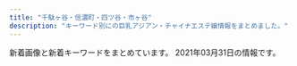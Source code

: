 ```yaml
---
title: "千駄ヶ谷・信濃町・四ツ谷・市ヶ谷"
description: "キーワード別にの巨乳アジアン・チャイナエステ嬢情報をまとめました。"
---
```


新着画像と新着キーワードをまとめています。
2021年03月31日の情報です。

<DmmAffiliateIns />
<KeywordTable
  shops={
    [
    {
        "img_links": [
            "http://l-rlx.com/images/index_21.jpg",
            "http://l-rlx.com/images/index_05.jpg",
            "http://l-rlx.com/images/rec.jpg",
            "http://l-rlx.com/images/03.jpg",
            "http://l-rlx.com/images/sub_09.jpg",
            "http://l-rlx.com/images/index_12.jpg",
            "http://l-rlx.com/girl/03.jpg",
            "http://l-rlx.com/girl/02.jpg",
            "http://l-rlx.com/images/02.jpg",
            "http://l-rlx.com/images/info_09.jpg",
            "http://l-rlx.com/girl/05.jpg",
            "http://l-rlx.com/images/rec_09.jpg",
            "http://l-rlx.com/images/index_07.jpg",
            "http://l-rlx.com/images/index_03.jpg",
            "http://l-rlx.com/images/index_14.jpg",
            "http://l-rlx.com/images/index_20.jpg",
            "http://l-rlx.com/images/index_16.jpg",
            "http://l-rlx.com/images/01.jpg",
            "http://l-rlx.com/girl/01.jpg",
            "http://l-rlx.com/images/index_04.jpg",
            "http://l-rlx.com/images/info.jpg",
            "http://l-rlx.com/girl/04.jpg",
            "http://l-rlx.com/images/index_02.jpg",
            "http://l-rlx.com/girl/08.jpg",
            "http://l-rlx.com/images/index_01.jpg",
            "http://l-rlx.com/images/index_06.jpg",
            "http://l-rlx.com/images/index_17.jpg",
            "http://l-rlx.com/girl/00.jpg",
            "http://l-rlx.com/images/staff_09.jpg"
        ],
        "keywords": {},
        "url": "http://l-rlx.com/",
        "station": "\u56db\u8c37\u4e09\u4e01\u76ee\u99c52\u756a\u53e3",
        "name": "\u30aa\u30fc\u30ed\u30e9"
    },
    {
        "name": "\u8594\u8587",
        "station": "\u56db\u8c37\u4e09\u4e01\u76ee\u99c53\u756a\u53e3",
        "url": "http://www.bara.relaxjp.info/",
        "img_links": [
            "http://www.bara.relaxjp.info/images/slider/2.jpg",
            "http://www.bara.relaxjp.info/img/ttl_info.png",
            "http://www.bara.relaxjp.info/files/005.jpg",
            "http://www.bara.relaxjp.info/files/002.jpg",
            "http://www.bara.relaxjp.info/img/pickup.jpg",
            "http://www.bara.relaxjp.info/img/tel.png",
            "http://www.bara.relaxjp.info/img/goback.jpg",
            "http://www.bara.relaxjp.info/img/ttl_therapist_top.png",
            "http://www.bara.relaxjp.info/files/002-02.jpg",
            "http://www.bara.relaxjp.info/files/003-02.jpg",
            "http://www.bara.relaxjp.info/images/slider/1.jpg",
            "http://www.bara.relaxjp.info/files/001-02.jpg",
            "http://www.bara.relaxjp.info/files/003.jpg",
            "http://www.bara.relaxjp.info/files/001.jpg",
            "http://www.bara.relaxjp.info/files/005-02.jpg",
            "http://www.bara.relaxjp.info/img/ttl_news.png",
            "http://www.bara.relaxjp.info/img/btn_side_mobile.jpg",
            "http://www.bara.relaxjp.info/images/slider/3.jpg"
        ],
        "keywords": {
            "87": 6,
            "C": 12,
            "86": 2,
            "D": 8
        }
    },
    {
        "station": "\u56db\u8c37\u4e09\u4e01\u76ee\u99c52\u756a\u51fa\u53e3",
        "name": "\u7652\u3057\u306e\u5c4b",
        "img_links": [],
        "keywords": {},
        "url": "http://bimajo.ies.fun/"
    },
    {
        "url": "http://e-yotsuya.net/",
        "station": "JR\u56db\u30c4\u8c37\u99c5\u8d64\u5742\u53e3",
        "name": "\u30b9\u30de\u30a4\u30eb",
        "keywords": {
            "C": 14
        },
        "img_links": [
            "http://e-yotsuya.net/images/tite-staff.jpg",
            "http://e-yotsuya.net/images/mobile.png",
            "http://e-yotsuya.net/images/g2.jpg",
            "http://e-yotsuya.net/images/room.jpg",
            "http://e-yotsuya.net/images/tite-staff1.jpg",
            "http://e-yotsuya.net/images/g4.jpg",
            "http://e-yotsuya.net/images/g6.jpg",
            "http://e-yotsuya.net/images/top2.png",
            "http://e-yotsuya.net/images/g8.jpg",
            "http://e-yotsuya.net/images/news-tit1.jpg",
            "http://e-yotsuya.net/images/g9.jpg",
            "http://e-yotsuya.net/images/g1.jpg",
            "http://e-yotsuya.net/images/g3.jpg",
            "http://e-yotsuya.net/images/g7.jpg",
            "http://e-yotsuya.net/images/baner.jpg",
            "http://e-yotsuya.net/images/top.jpg",
            "http://e-yotsuya.net/images/baner2.jpg",
            "http://e-yotsuya.net/images/news-tit.png",
            "http://e-yotsuya.net/images/g5.jpg"
        ]
    },
    {
        "url": "http://xn--vckg5a9gug.in.net/",
        "name": "Moon",
        "keywords": {
            "D": 4,
            "85": 1,
            "86": 3
        },
        "img_links": [
            "http://xn--vckg5a9gug.in.net/images/cg04.jpg",
            "http://xn--vckg5a9gug.in.net/images/fbt.jpg",
            "http://xn--vckg5a9gug.in.net/images/tit4.jpg",
            "http://xn--vckg5a9gug.in.net/images/top.jpg",
            "http://xn--vckg5a9gug.in.net/images/tit1.jpg",
            "http://xn--vckg5a9gug.in.net/link/menlog.jpg",
            "http://xn--vckg5a9gug.in.net/images/fbf.jpg",
            "http://xn--vckg5a9gug.in.net/images/fla.jpg",
            "http://xn--vckg5a9gug.in.net/images/no.png",
            "http://xn--vckg5a9gug.in.net/images/sys.jpg",
            "http://xn--vckg5a9gug.in.net/images/cg01.jpg",
            "http://xn--vckg5a9gug.in.net/images/tit5.jpg",
            "http://xn--vckg5a9gug.in.net/images/cg03.jpg",
            "http://xn--vckg5a9gug.in.net/images/tit3.jpg",
            "http://xn--vckg5a9gug.in.net/images/tit2.jpg",
            "http://xn--vckg5a9gug.in.net/images/cg02.jpg"
        ],
        "station": "\u9eb9\u753a\u99c51\u756a\u51fa\u53e3"
    },
    {
        "keywords": {
            "86": 126,
            "87": 18,
            "D": 252,
            "83": 18,
            "85": 108,
            "84": 18,
            "82": 18,
            "C": 54
        },
        "name": "\u5149\u540d",
        "url": "http://aqua.jpn.cm/",
        "station": "\u56db\u8c37\u4e09\u4e01\u76ee\u99c52\u756a\u51fa\u53e3",
        "img_links": [
            "http://aqua.jpn.cm/images/3.jpg",
            "http://aqua.jpn.cm/photos/sites/16/2020/03/2020030507254950.jpg",
            "http://aqua.jpn.cm/images/room1.jpg",
            "http://aqua.jpn.cm/images/room2.jpg",
            "http://aqua.jpn.cm/photos/sites/16/2018/01/2018011007031899.jpg",
            "http://aqua.jpn.cm/photos/sites/16/2021/03/2021032308500758.jpg",
            "http://aqua.jpn.cm/images/s_news.jpg",
            "http://aqua.jpn.cm/images/1.jpg",
            "http://aqua.jpn.cm/images/room5.jpg",
            "http://aqua.jpn.cm/images/mobile.jpg",
            "http://aqua.jpn.cm/photos/sites/16/2021/01/2021011401054262.jpg",
            "http://aqua.jpn.cm/photos/sites/16/2018/01/2018013112184869.jpg",
            "http://aqua.jpn.cm/photos/sites/16/2018/01/2018011007032034.jpg",
            "http://aqua.jpn.cm/photos/sites/16/2021/03/2021032308500056.jpg",
            "http://aqua.jpn.cm/images/room3.jpg",
            "http://aqua.jpn.cm/photos/sites/16/2019/03/2019031107062221.jpg",
            "http://aqua.jpn.cm/photos/sites/16/2019/02/2019020108033676.jpg",
            "http://aqua.jpn.cm/photos/sites/16/2020/12/2020120208263886.jpg",
            "http://aqua.jpn.cm/images/s_pick.png",
            "http://aqua.jpn.cm/photos/sites/16/2021/03/2021030106235633.jpg",
            "http://aqua.jpn.cm/photos/sites/16/2018/01/2018011007031662.jpg",
            "http://aqua.jpn.cm/images/2.jpg",
            "http://aqua.jpn.cm/images/room4.jpg",
            "http://aqua.jpn.cm/images/line.jpg",
            "http://aqua.jpn.cm/photos/sites/16/2020/10/2020100508293240.jpg",
            "http://aqua.jpn.cm/images/s_staff.png",
            "http://aqua.jpn.cm/photos/sites/16/2020/09/2020091507031094.jpg",
            "http://aqua.jpn.cm/photos/sites/16/2021/03/2021031006535594.jpg",
            "http://aqua.jpn.cm/photos/sites/16/2018/05/2018052105590585.jpg",
            "http://aqua.jpn.cm/images/top.png",
            "http://aqua.jpn.cm/photos/sites/16/2020/04/2020040301184076.jpg",
            "http://aqua.jpn.cm/photos/sites/16/2020/10/2020100906522289.jpg"
        ]
    },
    {
        "keywords": {
            "D": 5,
            "85": 4,
            "84": 2,
            "86": 2,
            "C": 12
        },
        "img_links": [
            "http://1819-kizuna.work/img/s31.jpg",
            "http://1819-kizuna.work/i/img/st030.jpg",
            "http://1819-kizuna.work/i/img/st031.jpg",
            "http://1819-kizuna.work/img/st31.jpg",
            "http://1819-kizuna.work/i/img/s3.jpg",
            "http://1819-kizuna.work/img/jk.jpg",
            "http://1819-kizuna.work/img/s23.jpg",
            "http://1819-kizuna.work/img/1F339.png",
            "http://1819-kizuna.work/img/s30.jpg",
            "http://1819-kizuna.work/i/img/r3.jpg",
            "http://1819-kizuna.work/i/img/s2.jpg",
            "http://1819-kizuna.work/img/skr.png",
            "http://1819-kizuna.work/i/img/skr.png",
            "http://1819-kizuna.work/img/1F351.png",
            "http://1819-kizuna.work/i/img/r2.jpg",
            "http://1819-kizuna.work/i/img/st24.jpg",
            "http://1819-kizuna.work/i/img/st024.jpg",
            "http://1819-kizuna.work/img/st25.jpg",
            "http://1819-kizuna.work/i/img/st31.jpg",
            "http://1819-kizuna.work/img/1F60A.png",
            "http://1819-kizuna.work/i/img/jk.jpg",
            "http://1819-kizuna.work/img/bottom.jpg",
            "http://1819-kizuna.work/i/img/r4.jpg",
            "http://1819-kizuna.work/i/img/s4.jpg",
            "http://1819-kizuna.work/img/st30.jpg",
            "http://1819-kizuna.work/img/s24.jpg",
            "http://1819-kizuna.work/img/1F33C.png",
            "http://1819-kizuna.work/i/img/st023.jpg",
            "http://1819-kizuna.work/i/img/st30.jpg",
            "http://1819-kizuna.work/img/botton.jpg",
            "http://1819-kizuna.work/img/s25.jpg",
            "http://1819-kizuna.work/img/st031.jpg",
            "http://1819-kizuna.work/i/img/s1.jpg",
            "http://1819-kizuna.work/img/1F431.png",
            "http://1819-kizuna.work/img/1F353.png",
            "http://1819-kizuna.work/img/st030.jpg",
            "http://1819-kizuna.work/img/st23.jpg",
            "http://1819-kizuna.work/img/mo.png",
            "http://1819-kizuna.work/i/img/r1.jpg",
            "http://1819-kizuna.work/i/img/s5.jpg",
            "http://1819-kizuna.work/i/img/s6.jpg",
            "http://1819-kizuna.work/i/img/st23.jpg",
            "http://1819-kizuna.work/i/img/st25.jpg",
            "http://1819-kizuna.work/img/fla.jpg",
            "http://1819-kizuna.work/img/st024.jpg",
            "http://1819-kizuna.work/img/st24.jpg",
            "http://1819-kizuna.work/img/st023.jpg"
        ],
        "station": "\u56db\u8c37\u4e09\u4e01\u76ee\u99c53\u756a\u51fa\u53e3",
        "url": "http://1819-kizuna.work/",
        "name": "1819\uff5e\u7d46"
    },
    {
        "img_links": [],
        "name": "\u30c6\u30a3\u30e9\u30df\u30b9",
        "url": "https://juno-esthe.tokyo/",
        "keywords": {},
        "station": "\u56db\u30c4\u8c37\u99c52\u756a\u53e3"
    },
    {
        "img_links": [
            "https://tanpopo.tyo.cm/photos/sites/43/2021/03/202103260157281.jpg",
            "https://tanpopo.tyo.cm/images/service4.jpg",
            "https://tanpopo.tyo.cm/photos/sites/43/2021/03/2021031408034074.jpg",
            "https://tanpopo.tyo.cm/images/mainimg.jpg",
            "https://tanpopo.tyo.cm/photos/sites/43/2021/03/2021032601572729.jpg",
            "https://tanpopo.tyo.cm/photos/sites/43/2021/03/2021032601572927.jpg",
            "https://tanpopo.tyo.cm/photos/sites/43/2021/03/2021032601573011.jpg",
            "https://tanpopo.tyo.cm/images/img_teaser.jpg",
            "https://tanpopo.tyo.cm/photos/sites/43/2021/03/2021031408034196.jpg",
            "https://tanpopo.tyo.cm/photos/sites/43/2021/03/2021031408034382.jpg",
            "https://tanpopo.tyo.cm/images/sp_mainimg.jpg",
            "https://tanpopo.tyo.cm/images/pagetop.png",
            "https://tanpopo.tyo.cm/images/sp_img_teaser.jpg",
            "https://tanpopo.tyo.cm/photos/sites/43/2021/03/2021031408034299.jpg",
            "https://tanpopo.tyo.cm/images/service2.jpg",
            "https://tanpopo.tyo.cm/images/service1.jpg",
            "https://tanpopo.tyo.cm/images/service3.jpg"
        ],
        "url": "https://tanpopo.tyo.cm/",
        "name": "\u305f\u3093\u307d\u307d",
        "station": "\u56db\u8c37\u4e09\u4e01\u76ee\u99c52\u756a",
        "keywords": {
            "86": 4,
            "84": 4,
            "85": 16,
            "C": 15,
            "D": 24
        }
    },
    {
        "name": "\u767e\u5408",
        "keywords": {},
        "station": "\u56db\u8c37\u4e09\u4e01\u76ee\u99c52\u756a",
        "url": "http://lakulaku.info/",
        "img_links": [
            "http://lakulaku.info/img/5-4.jpg",
            "http://lakulaku.info/images/newtit.png",
            "http://lakulaku.info/swf/baner.jpg",
            "http://lakulaku.info/images/staff/5-1.jpg",
            "http://lakulaku.info/images/staff/5-5.jpg",
            "http://lakulaku.info/images/staff/ai.jpg",
            "http://lakulaku.info/images/staff/5-3.jpg",
            "http://lakulaku.info/images/titestaff.png",
            "http://lakulaku.info/images/mobile.png",
            "http://lakulaku.info/images/staff/momo.jpg",
            "http://lakulaku.info/img/5-2.jpg",
            "http://lakulaku.info/img/5-5.jpg",
            "http://lakulaku.info/images/staff/nena.jpg",
            "http://lakulaku.info/images/staff/mari.jpg",
            "http://lakulaku.info/img/5-1.jpg",
            "http://lakulaku.info/images/staff/5-4.jpg",
            "http://lakulaku.info/img/rina.jpg",
            "http://lakulaku.info/img/s06.jpg",
            "http://lakulaku.info/images/staff/sizuka.jpg",
            "http://lakulaku.info/img/5-3.jpg",
            "http://lakulaku.info/images/staff/ai-a.jpg",
            "http://lakulaku.info/images/staff/5-2.jpg",
            "http://lakulaku.info/images/staff/s06.jpg",
            "http://lakulaku.info/images/top.jpg",
            "http://lakulaku.info/images/staff/yumi.jpg",
            "http://lakulaku.info/images/staff/rina.jpg"
        ]
    },
    {
        "url": "http://e-rosa.net/",
        "keywords": {},
        "station": "\u56db\u8c37\u4e09\u4e01\u76ee\u99c52\u756a",
        "img_links": [
            "http://e-rosa.net/images/news_top.jpg",
            "http://e-rosa.net/images/009.jpg",
            "http://e-rosa.net/images/tite-magazine.png",
            "http://e-rosa.net/images/meyi2.jpg",
            "http://e-rosa.net/images/yuri.jpg",
            "http://e-rosa.net/images/right_bottom.png",
            "http://e-rosa.net/images/nei_01.png",
            "http://e-rosa.net/images/yuna.jpg",
            "http://e-rosa.net/images/pagetop.png",
            "http://e-rosa.net/images/noimage.jpg",
            "http://e-rosa.net/images/rina0.jpg",
            "http://e-rosa.net/images/ayaka.jpg",
            "http://e-rosa.net/images/te2.jpg",
            "http://e-rosa.net/images/sejutu1.jpg",
            "http://e-rosa.net/images/girlx_top.png",
            "http://e-rosa.net/images/mimi.jpg",
            "http://e-rosa.net/images/news_bottom.jpg",
            "http://e-rosa.net/images/te3.jpg",
            "http://e-rosa.net/images/girl_03.png",
            "http://e-rosa.net/images/risa.jpg",
            "http://e-rosa.net/images/grande.jpg",
            "http://e-rosa.net/images/004.jpg",
            "http://e-rosa.net/images/misa1.jpg",
            "http://e-rosa.net/images/sejutu5.jpg",
            "http://e-rosa.net/images/rimi.jpg",
            "http://e-rosa.net/images/nei_03.png",
            "http://e-rosa.net/images/ddd.jpg",
            "http://e-rosa.net/images/rina2.jpg",
            "http://e-rosa.net/images/gg1.png",
            "http://e-rosa.net/images/tite-staff.png",
            "http://e-rosa.net/images/haruka.jpg",
            "http://e-rosa.net/images/right_top.png",
            "http://e-rosa.net/images/006.jpg",
            "http://e-rosa.net/images/k1.jpg",
            "http://e-rosa.net/images/te1.jpg",
            "http://e-rosa.net/images/rina1.jpg",
            "http://e-rosa.net/images/aya1.jpg",
            "http://e-rosa.net/images/sejutu2.jpg",
            "http://e-rosa.net/images/aya2.jpg",
            "http://e-rosa.net/images/005.jpg",
            "http://e-rosa.net/images/meyi1.jpg",
            "http://e-rosa.net/images/g13.jpg",
            "http://e-rosa.net/images/003.jpg",
            "http://e-rosa.net/images/mio.jpg",
            "http://e-rosa.net/images/tite-link.png",
            "http://e-rosa.net/images/001.jpg",
            "http://e-rosa.net/images/yuyi.jpg",
            "http://e-rosa.net/images/girl_01.png",
            "http://e-rosa.net/images/girl_top.png",
            "http://e-rosa.net/images/g1.jpg",
            "http://e-rosa.net/images/002.jpg",
            "http://e-rosa.net/images/ha.jpg",
            "http://e-rosa.net/images/access3.jpg",
            "http://e-rosa.net/images/yuyu.jpg",
            "http://e-rosa.net/images/sejutu6.jpg"
        ],
        "name": "ROSA"
    }
]
}
/>
<DmmAffiliateScript />
